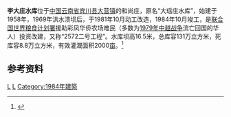 {{Infobox Reservoir 
|name = 李大庄水库
|nickname = 
|image = Lidazhuang Reservoir in Binchuan 02.jpg
|image_caption = 李大庄水库，2013年4月18日
|code = 
|class = 小（一）型水库
|location_of_reservoir = [[云南省|云南省]][[宾川县|宾川县]]
|location_of_dam = 
|inflow = [[大营河_(炼洞河)|大营河]]
|outflow = [[大营河_(炼洞河)|大营河]]
|catchment_area =
|reservoir_area = 
|mean_depth = 
|maximum_depth = 
|flood_level = 
|normal_water_level = 
|dead_water_level = 
|water_quality =
|island = 
|maximum_storage_capacity = 
|normal_storage_capacity =
|dead_storage_capacity = 
|type_of_dam =
|elevation_of_dam = 
|height_of_dam = 16.5
|length_of_dam = 
|width_of_dam = 
|installed_capacity = 
|irrigated_area =
|start = 1958年
|complete =
|cost = 
|emigrate =
|latd = 25
|latm = 48
|lats = 23
|latNS =N 
|longd = 100
|longm = 26
|longs = 11
|longEW = E
|website = 
|footnotes =
}}
'''李大庄水库'''位于[[中国|中国]][[云南省|云南省]][[宾川县|宾川县]][[大营镇_(宾川县)|大营镇]]的和尚庄，原名“大瑶庄水库”，始建于1958年，1969年洪水溃坝后，于1981年10月动工改造，1984年10月竣工，是[[联合国世界粮食计划署|联合国世界粮食计划署]]援助彩凤华侨农场难民（多数为[[1979年中越战争|1979年中越战争]]流亡回国的华人）投资改建，又称“2572二号工程”。水库坝高16.5米，总库容131万立方米，死库容8.8万立方米，有效灌溉面积2000[[亩|亩]]。<ref name="宾川县志">{{cite book zh |author=宾川县志编纂委员会 |title=《宾川县志》 |format=M |edition=1 |location=昆明 |publisher=云南人民出版社 |date=1997年 |pages=164～165页 |id= ISBN 7-222-01910-3}}</ref>
==参考资料==
{{reflist}}
[[Category:大理州水库|L]]
[[Category:宾川县|L]]
[[Category:1984年建築|Category:1984年建築]]